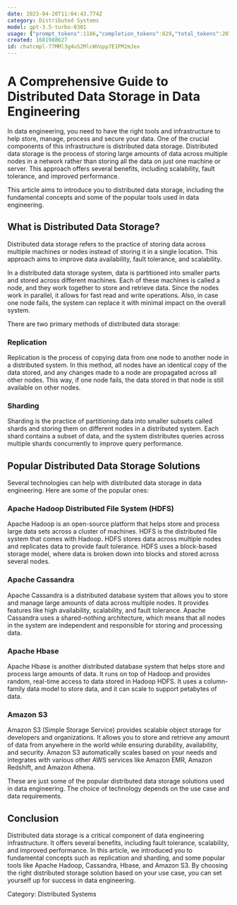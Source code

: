 ```yaml
---
date: 2023-04-20T11:04:43.774Z
category: Distributed Systems
model: gpt-3.5-turbo-0301
usage: {"prompt_tokens":1186,"completion_tokens":829,"total_tokens":2015}
created: 1681988627
id: chatcmpl-77MMl3g4uS2MlcWVopp7E1PM2mJex
---
```


# A Comprehensive Guide to Distributed Data Storage in Data Engineering

In data engineering, you need to have the right tools and infrastructure to help store, manage, process and secure your data. One of the crucial components of this infrastructure is distributed data storage. Distributed data storage is the process of storing large amounts of data across multiple nodes in a network rather than storing all the data on just one machine or server. This approach offers several benefits, including scalability, fault tolerance, and improved performance.

This article aims to introduce you to distributed data storage, including the fundamental concepts and some of the popular tools used in data engineering. 

## What is Distributed Data Storage?

Distributed data storage refers to the practice of storing data across multiple machines or nodes instead of storing it in a single location. This approach aims to improve data availability, fault tolerance, and scalability.

In a distributed data storage system, data is partitioned into smaller parts and stored across different machines. Each of these machines is called a node, and they work together to store and retrieve data. Since the nodes work in parallel, it allows for fast read and write operations. Also, in case one node fails, the system can replace it with minimal impact on the overall system.

There are two primary methods of distributed data storage: 

### Replication 

Replication is the process of copying data from one node to another node in a distributed system. In this method, all nodes have an identical copy of the data stored, and any changes made to a node are propagated across all other nodes. This way, if one node fails, the data stored in that node is still available on other nodes. 

### Sharding 

Sharding is the practice of partitioning data into smaller subsets called shards and storing them on different nodes in a distributed system. Each shard contains a subset of data, and the system distributes queries across multiple shards concurrently to improve query performance. 

## Popular Distributed Data Storage Solutions

Several technologies can help with distributed data storage in data engineering. Here are some of the popular ones:

### Apache Hadoop Distributed File System (HDFS)

Apache Hadoop is an open-source platform that helps store and process large data sets across a cluster of machines. HDFS is the distributed file system that comes with Hadoop. HDFS stores data across multiple nodes and replicates data to provide fault tolerance. HDFS uses a block-based storage model, where data is broken down into blocks and stored across several nodes.

### Apache Cassandra

Apache Cassandra is a distributed database system that allows you to store and manage large amounts of data across multiple nodes. It provides features like high availability, scalability, and fault tolerance. Apache Cassandra uses a shared-nothing architecture, which means that all nodes in the system are independent and responsible for storing and processing data.

### Apache Hbase

Apache Hbase is another distributed database system that helps store and process large amounts of data. It runs on top of Hadoop and provides random, real-time access to data stored in Hadoop HDFS. It uses a column-family data model to store data, and it can scale to support petabytes of data.

### Amazon S3

Amazon S3 (Simple Storage Service) provides scalable object storage for developers and organizations. It allows you to store and retrieve any amount of data from anywhere in the world while ensuring durability, availability, and security. Amazon S3 automatically scales based on your needs and integrates with various other AWS services like Amazon EMR, Amazon Redshift, and Amazon Athena. 

These are just some of the popular distributed data storage solutions used in data engineering. The choice of technology depends on the use case and data requirements.


## Conclusion

Distributed data storage is a critical component of data engineering infrastructure. It offers several benefits, including fault tolerance, scalability, and improved performance. In this article, we introduced you to fundamental concepts such as replication and sharding, and some popular tools like Apache Hadoop, Cassandra, Hbase, and Amazon S3. By choosing the right distributed storage solution based on your use case, you can set yourself up for success in data engineering.

Category: Distributed Systems